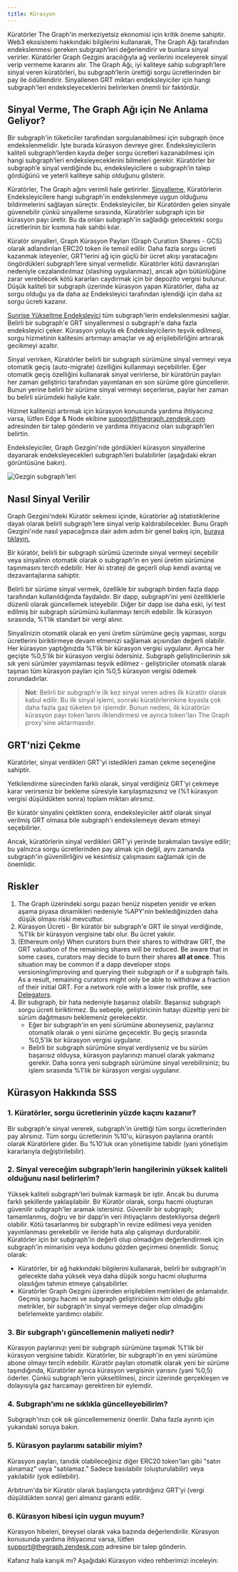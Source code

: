 ```yaml
---
title: Kürasyon
---
```


Küratörler The Graph'in merkeziyetsiz ekonomisi için kritik öneme sahiptir. Web3 ekosistemi hakkındaki bilgilerini kullanarak, The Graph Ağı tarafından endekslenmesi gereken subgraph’leri değerlendirir ve bunlara sinyal verirler. Küratörler Graph Gezgini aracılığıyla ağ verilerini inceleyerek sinyal verip vermeme kararını alır. The Graph Ağı, iyi kaliteye sahip subgraph’lere sinyal veren küratörleri, bu subgraph’lerin ürettiği sorgu ücretlerinden bir pay ile ödüllendirir. Sinyallenen GRT miktarı endeksleyiciler için hangi subgraph'leri endeksleyeceklerini belirlerken önemli bir faktördür.

## Sinyal Verme, The Graph Ağı için Ne Anlama Geliyor?

Bir subgraph'in tüketiciler tarafından sorgulanabilmesi için subgraph önce endekslenmelidir. İşte burada kürasyon devreye girer. Endeksleyicilerin kaliteli subgraph’lerden kayda değer sorgu ücretleri kazanabilmesi için hangi subgraph’leri endeksleyeceklerini bilmeleri gerekir. Küratörler bir subgraph’e sinyal verdiğinde bu, endeksleyicilere o subgraph’in talep gördüğünü ve yeterli kaliteye sahip olduğunu gösterir.

Küratörler, The Graph ağını verimli hale getirirler. [Sinyalleme](#how-to-signal), Küratörlerin Endeksleyicilere hangi subgraph'in endekslenmeye uygun olduğunu bildirmelerini sağlayan süreçtir. Endeksleyiciler, bir Küratörden gelen sinyale güvenebilir çünkü sinyalleme sırasında, Küratörler subgraph için bir kürasyon payı üretir. Bu da onları subgraph'in sağladığı gelecekteki sorgu ücretlerinin bir kısmına hak sahibi kılar.

Küratör sinyalleri, Graph Kürasyon Payları (Graph Curation Shares - GCS) olarak adlandırılan ERC20 token ile temsil edilir. Daha fazla sorgu ücreti kazanmak isteyenler, GRT’lerini ağ için güçlü bir ücret akışı yaratacağını öngördükleri subgraph’lere sinyal vermelidir. Küratörler kötü davranışları nedeniyle cezalandırılmaz (slashing uygulanmaz), ancak ağın bütünlüğüne zarar verebilecek kötü kararları caydırmak için bir depozito vergisi bulunur. Düşük kaliteli bir subgraph üzerinde kürasyon yapan Küratörler, daha az sorgu olduğu ya da daha az Endeksleyici tarafından işlendiği için daha az sorgu ücreti kazanır.

[Sunrise Yükseltme Endeksleyici](/archived/sunrise/#what-is-the-upgrade-indexer) tüm subgraph'lerin endekslenmesini sağlar. Belirli bir subgraph'e GRT sinyallenmesi o subgraph'e daha fazla endeksleyici çeker. Kürasyon yoluyla ek Endeksleyicilerin teşvik edilmesi, sorgu hizmetinin kalitesini artırmayı amaçlar ve ağ erişilebilirliğini artırarak gecikmeyi azaltır.

Sinyal verirken, Küratörler belirli bir subgraph sürümüne sinyal vermeyi veya otomatik geçiş (auto-migrate) özelliğini kullanmayı seçebilirler. Eğer otomatik geçiş özelliğini kullanarak sinyal verirlerse, bir küratörün payları her zaman geliştirici tarafından yayımlanan en son sürüme göre güncellenir. Bunun yerine belirli bir sürüme sinyal vermeyi seçerlerse, paylar her zaman bu belirli sürümdeki haliyle kalır.

Hizmet kalitenizi artırmak için kürasyon konusunda yardıma ihtiyacınız varsa, lütfen Edge & Node ekibine support@thegraph.zendesk.com adresinden bir talep gönderin ve yardıma ihtiyacınız olan subgraph'leri belirtin.

Endeksleyiciler, Graph Gezgini'nde gördükleri kürasyon sinyallerine dayanarak endeksleyecekleri subgraph’leri bulabilirler (aşağıdaki ekran görüntüsüne bakın).

![Gezgin subgraph'leri](/img/explorer-subgraphs.png)

## Nasıl Sinyal Verilir

Graph Gezgini'ndeki Küratör sekmesi içinde, küratörler ağ istatistiklerine dayalı olarak belirli subgraph'lere sinyal verip kaldırabilecekler. Bunu Graph Gezgini'nde nasıl yapacağınıza dair adım adım bir genel bakış için, [buraya tıklayın.](/subgraphs/explorer/)

Bir küratör, belirli bir subgraph sürümü üzerinde sinyal vermeyi seçebilir veya sinyalinin otomatik olarak o subgraph'in en yeni üretim sürümüne taşınmasını tercih edebilir. Her iki strateji de geçerli olup kendi avantaj ve dezavantajlarına sahiptir.

Belirli bir sürüme sinyal vermek, özellikle bir subgraph birden fazla dapp tarafından kullanıldığında faydalıdır. Bir dapp, subgraph'ini yeni özelliklerle düzenli olarak güncellemek isteyebilir. Diğer bir dapp ise daha eski, iyi test edilmiş bir subgraph sürümünü kullanmayı tercih edebilir. İlk kürasyon sırasında, %1'lik standart bir vergi alınır.

Sinyalinizin otomatik olarak en yeni üretim sürümüne geçiş yapması, sorgu ücretlerini biriktirmeye devam etmenizi sağlamak açısından değerli olabilir. Her kürasyon yaptığınızda %1'lik bir kürasyon vergisi uygulanır. Ayrıca her geçişte %0,5'lik bir kürasyon vergisi ödersiniz. Subgraph geliştiricilerinin sık sık yeni sürümler yayımlaması teşvik edilmez - geliştiriciler otomatik olarak taşınan tüm kürasyon payları için %0,5 kürasyon vergisi ödemek zorundadırlar.

> **Not**: Belirli bir subgraph'e ilk kez sinyal veren adres ilk küratör olarak kabul edilir. Bu ilk sinyal işlemi, sonraki küratörlerinkine kıyasla çok daha fazla gaz tüketen bir işlemdir. Bunun nedeni, ilk küratörün kürasyon payı token'larını ilklendirmesi ve ayrıca token'ları The Graph proxy'sine aktarmasıdır.

## GRT'nizi Çekme

Küratörler, sinyal verdikleri GRT'yi istedikleri zaman çekme seçeneğine sahiptir.

Yetkilendirme sürecinden farklı olarak, sinyal verdiğiniz GRT'yi çekmeye karar verirseniz bir bekleme süresiyle karşılaşmazsınız ve (%1 kürasyon vergisi düşüldükten sonra) toplam miktarı alırsınız.

Bir küratör sinyalini çektikten sonra, endeksleyiciler aktif olarak sinyal verilmiş GRT olmasa bile subgraph'i endekslemeye devam etmeyi seçebilirler.

Ancak, küratörlerin sinyal verdikleri GRT'yi yerinde bırakmaları tavsiye edilir; bu yalnızca sorgu ücretlerinden pay almak için değil, aynı zamanda subgraph'in güvenilirliğini ve kesintisiz çalışmasını sağlamak için de önemlidir.

## Riskler

1. The Graph üzerindeki sorgu pazarı henüz nispeten yenidir ve erken aşama piyasa dinamikleri nedeniyle %APY'nin beklediğinizden daha düşük olması riski mevcuttur.
2. Kürasyon Ücreti - Bir küratör bir subgraph'e GRT ile sinyal verdiğinde, %1'lik bir kürasyon vergisine tabi olur. Bu ücret yakılır.
3. (Ethereum only) When curators burn their shares to withdraw GRT, the GRT valuation of the remaining shares will be reduced. Be aware that in some cases, curators may decide to burn their shares **all at once**. This situation may be common if a dapp developer stops versioning/improving and querying their subgraph or if a subgraph fails. As a result, remaining curators might only be able to withdraw a fraction of their initial GRT. For a network role with a lower risk profile, see [Delegators](/resources/roles/delegating/delegating/).
4. Bir subgraph, bir hata nedeniyle başarısız olabilir. Başarısız subgraph sorgu ücreti biriktirmez. Bu sebeple, geliştiricinin hatayı düzeltip yeni bir sürüm dağıtmasını beklemeniz gerekecektir.
   - Eğer bir subgraph'in en yeni sürümüne aboneyseniz, paylarınız otomatik olarak o yeni sürüme geçecektir. Bu geçiş sırasında %0,5'lik bir kürasyon vergisi uygulanır.
   - Belirli bir subgraph sürümüne sinyal verdiyseniz ve bu sürüm başarısız olduysa, kürasyon paylarınızı manuel olarak yakmanız gerekir. Daha sonra yeni subgraph sürümüne sinyal verebilirsiniz; bu işlem sırasında %1'lik bir kürasyon vergisi uygulanır.

## Kürasyon Hakkında SSS

### 1. Küratörler, sorgu ücretlerinin yüzde kaçını kazanır?

Bir subgraph'e sinyal vererek, subgraph'in ürettiği tüm sorgu ücretlerinden pay alırsınız. Tüm sorgu ücretlerinin %10'u, kürasyon paylarına orantılı olarak Küratörlere gider. Bu %10'luk oran yönetişime tabidir (yani yönetişim kararlarıyla değiştirilebilir).

### 2. Sinyal vereceğim subgraph'lerin hangilerinin yüksek kaliteli olduğunu nasıl belirlerim?

Yüksek kaliteli subgraph'leri bulmak karmaşık bir iştir. Ancak bu duruma farklı şekillerde yaklaşılabilir. Bir Küratör olarak, sorgu hacmi oluşturan güvenilir subgraph'ler aramak istersiniz. Güvenilir bir subgraph; tamamlanmış, doğru ve bir dapp’in veri ihtiyaçlarını destekliyorsa değerli olabilir. Kötü tasarlanmış bir subgraph'in revize edilmesi veya yeniden yayımlanması gerekebilir ve ileride hata alıp çalışmayı durdurabilir. Küratörler için bir subgraph'in değerli olup olmadığını değerlendirmek için subgraph'in mimarisini veya kodunu gözden geçirmesi önemlidir. Sonuç olarak:

- Küratörler, bir ağ hakkındaki bilgilerini kullanarak, belirli bir subgraph'in gelecekte daha yüksek veya daha düşük sorgu hacmi oluşturma olasılığını tahmin etmeye çalışabilirler.
- Küratörler Graph Gezgini üzerinden erişilebilen metrikleri de anlamalıdır. Geçmiş sorgu hacmi ve subgraph geliştiricisinin kim olduğu gibi metrikler, bir subgraph'in sinyal vermeye değer olup olmadığını belirlemekte yardımcı olabilir.

### 3. Bir subgraph'ı güncellemenin maliyeti nedir?

Kürasyon paylarınızı yeni bir subgraph sürümüne taşımak %1'lik bir kürasyon vergisine tabidir. Küratörler, bir subgraph'in en yeni sürümüne abone olmayı tercih edebilir. Küratör payları otomatik olarak yeni bir sürüme taşındığında, Küratörler ayrıca kürasyon vergisinin yarısını (yani %0,5) öderler. Çünkü subgraph'lerin yükseltilmesi, zincir üzerinde gerçekleşen ve dolayısıyla gaz harcamayı gerektiren bir eylemdir.

### 4. Subgraph'ımı ne sıklıkla güncelleyebilirim?

Subgraph'ınızı çok sık güncellememeniz önerilir. Daha fazla ayrıntı için yukarıdaki soruya bakın.

### 5. Kürasyon paylarımı satabilir miyim?

Kürasyon payları, tanıdık olabileceğiniz diğer ERC20 token'ları gibi "satın alınamaz" veya "satılamaz." Sadece basılabilir (oluşturulabilir) veya yakılabilir (yok edilebilir).

Arbitrum'da bir Küratör olarak başlangıçta yatırdığınız GRT'yi (vergi düşüldükten sonra) geri almanız garanti edilir.

### 6. Kürasyon hibesi için uygun muyum?

Kürasyon hibeleri, bireysel olarak vaka bazında değerlendirilir. Kürasyon konusunda yardıma ihtiyacınız varsa, lütfen support@thegraph.zendesk.com adresine bir talep gönderin.

Kafanız hala karışık mı? Aşağıdaki Kürasyon video rehberimizi inceleyin:

<VideoEmbed title="How to Curate a Subgraph" youtube="VytTEcf0dxQ" />
